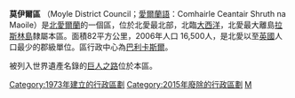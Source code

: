 {{NI_district |
  district_name = Moyle District |
  alt_name      = Comhairle Ceantair Shruth na Maoile|
  district_map  = [[File:NorthernIrelandMoyleBorough.png|File:NorthernIrelandMoyleBorough.png]] |
  area_rank     = 14th |
  district_area = [[1_E8_m²|480]] |
  district_HQ   = [[Ballycastle|Ballycastle]] |
  district_iso  = GB-MYL |
  district_ons  = 95E |
<!-- Fetch dynamic statistics from Template:PopLookupNI -->
  protestant_pc = 38.3% |
  catholic_pc   = 60.3% |
  web_address   = <br>http://www.moyle-council.org|
  district_MPs  = [[Ian_Paisley|Ian Paisley]] |
}}
'''莫伊爾區''' （Moyle District Council；[[愛爾蘭語|愛爾蘭語]]：Comhairle Ceantair Shruth na Maoile）是[[北愛爾蘭|北愛爾蘭]]的一個區，位於北愛最北部，北臨[[大西洋|大西洋]]，北愛最大離島[[拉斯林島|拉斯林島]]隸屬本區。面積82平方公里，2006年人口 16,500人，是北愛以至[[英國|英國]]人口最少的郡級單位。區行政中心為[[巴利卡斯爾|巴利卡斯爾]]。

被列入世界遺產名錄的[[巨人之路|巨人之路]]位於本區。

[[Category:1973年建立的行政區劃|Category:1973年建立的行政區劃]]
[[Category:2015年廢除的行政區劃|Category:2015年廢除的行政區劃]]
[[Category:北爱尔兰行政区划史|M]]